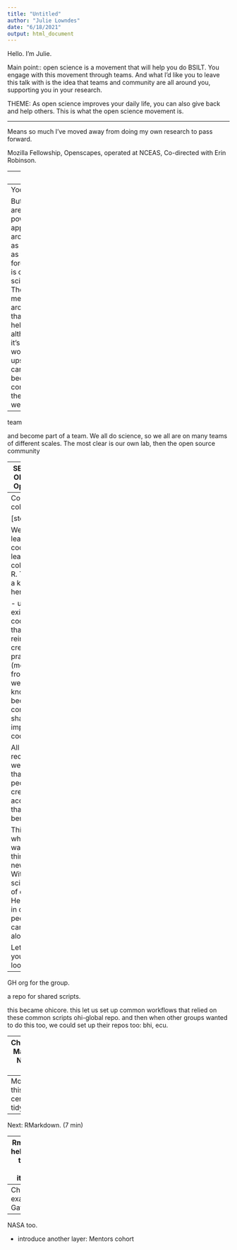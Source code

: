 ```yaml
---
title: "Untitled"
author: "Julie Lowndes"
date: "6/18/2021"
output: html_document
---
```


Hello. I'm Julie. 

Main point:: open science is a movement that will help you do BSILT. You engage with this movement through teams. And what I'd like you to leave this talk with is the idea that teams and community are all around you, supporting you in your research. 

THEME: As open science improves your daily life, you can also give back and help others. This is what the open science movement is. 

---

Means so much I've moved away from doing my own research to pass forward. 

Mozilla Fellowship, Openscapes, operated at NCEAS, Co-directed with Erin Robinson. 

<!---

This idea stems from my work with the OHI. This is a project...what's relevant here is that we work with data. 

After learning the hard way that we couldn't reproduce our own work, we found open science. OHI team published BSILT. Here we shared how open data science tools like R and GitHub enabled us to do better science in less time: more efficient, etc. 

---

"cool, but this isn't relevant for me, I work alone/I don't have collaborators/I'm not part of a team" - shocking number of scientists


Four years later, this is still incredibly relevant. But there are also things we learned. The first was that many said that they aren't a team. And, we focused on the tools but didn't describe the practices as much. The importance or teams and community. 

---

I wanted to help others operationalize open data science and better science in less time and to see that this is within scope for them. And, that it's not just about open science tools, it's about the whole open movement, and that they can be a part of it. That's what Openscapes is. Openscapes is about turning lonely, demoralizing research into a team and community effort where researchers feel empowerment and belonging. 

--->

---
Luke

We're always going to find ourselves in situations where we don't have the skillsets to solve the challenges we face. 

---
Yoda

But there are powerful approaches around us, as powerful as the force. This is open science. There are mentors around us that can help, and although it's real work to upskill, we can become confident in the skills we need

---
team

and become part of a team. We all do science, so we all are on many teams of different scales. The most clear is our own lab, then the open source community 

---
SEEDS setup: OHI and then Openscapes.

So I'm going to talk today about how open data science tools and communities are both critical for science today. 

I'll tell a few stories with the OHI and Openscapes and also talk about how you can increase your participation in this movement

---
Coding collaboratively. 

[steph locke]

We didn't just learn how to code in R, we learned how to collaborate in R. There were a key things here: 

- used existing R code rather than reinventing
- create shared practices (move away from what we've always known)
- become comfortable sharing our imperfect code

All of these required trust: we had to trust that other people were creating accurate tools that would benefit us, 

This was a whole new way of thinking. A new mindset. With our science, edge of discovery. Here, put trust in other people: we can't do it alone. 

Let me show you what this looks like. 

---
GH org for the group. 

a repo for shared scripts. 

this became ohicore. this let us set up common workflows that relied on these common scripts
ohi-global repo. and then when other groups wanted to do this too, we could set up their repos too:
bhi, ecu. 

---
Champions: 
Malin's lab
Nishad's lab

---
More to this, centered on tidy data



---
Next: RMarkdown. (7 min)


---
Rmd also helped us teach and iterate

- OHI training modeled after Carpentries' structure, but to onboard people to our workflow. 
- this is now an incubator at the Carpentries and was part of the foundation for
- R for Excel taught at RSTudio Conf
Allowed us to give back 

---
Champion example: Gavin Fay

---
NASA too. 

- introduce another layer: Mentors cohort

